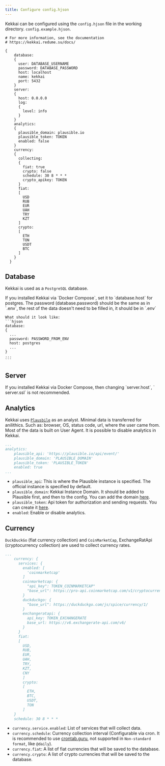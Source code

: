 ```yaml
---
title: Configure config.hjson
---
```



Kekkai can be configured using the `config.hjson` file in the working directory. 
`config.example.hjson`.

```hjson
# For more information, see the documentation
# https://kekkai.redume.su/docs/

{
    database:
    {
      user: DATABASE_USERNAME
      password: DATABASE_PASSWORD
      host: localhost
      name: kekkai
      port: 5432
    }
    server:
    {
      host: 0.0.0.0
      log:
      {
        level: info
      }
    }
    analytics:
    {
      plausible_domain: plausible.io
      plausible_token: TOKEN
      enabled: false
    }
    currency:
    {
      collecting:
      {
        fiat: true
        crypto: false
        schedule: 30 8 * * *
        crypto_apikey: TOKEN
      }
      fiat:
      [
        USD
        RUB
        EUR
        UAH
        TRY
        KZT
      ]
      crypto:
      [
        ETH
        TON
        USDT
        BTC
      ]
    }
  }
```

## Database
Kekkai is used as a `PostgreSQL` database.

<Aside>
    If you installed Kekkai via `Docker Compose`, 
    set it to `database.host` for postgres. 
    The password (database.password) should be the same as in `.env`, 
    the rest of the data doesn't need to be filled in, 
    it should be in `.env`

    What should it look like:
    ```hjson
    database:
    {
      ...
      password: PASSWORD_FROM_ENV
      host: postgres
      ...
    }
    ...
    ```
</Aside>

## Server
<Aside>
    If you installed Kekkai via Docker Compose, then changing `server.host`, `
    server.ssl` is not recommended.
</Aside>

## Analytics
Kekkai uses [`Plausbile`](https://plausible.io/) as an analyst. 
Minimal data is transferred for anilithics. 
Such as: browser, OS, status code, url, where the user came from. 
Most of the data is built on User Agent. 
It is possible to disable analytics in Kekkai.

```yaml
...
analytics:
    plausible_api: 'https://plausible.io/api/event/'
    plausible_domain: 'PLAUSIBLE_DOMAIN'
    plausible_token: 'PLAUSIBLE_TOKEN'
    enabled: true
...
```

- `plausible_api`: This is where the Plausible instance is specified. 
    The official instance is specified by default.
- `plausible_domain`: Kekkai Instance Domain. 
  It should be added to Plausible first, and then to the config. 
  You can add the domain [here](https://plausible.io/sites/new?flow=provisioning).
- `plausible_token`: Api token for authorization and sending requests. 
You can create it [here](https://plausible.io/settings/api-keys).
- `enabled`: Enable or disable analytics. 

## Currency
`DuckDuckGo` (fiat currency collection) and `CoinMarketCap`, ExchangeRatApi (cryptocurrency collection) 
are used to collect currency rates.


```yaml
...
    currency: {
      services: {
        enabled: [
          'coinmarketcap'
        ]
        coinmarketcap: {
          "api_key": TOKEN_COINMARKETCAP"
          "base_url": https://pro-api.coinmarketcap.com/v1/cryptocurrency/quotes/latest
        }
        duckduckgo: {
          "base_url": https://duckduckgo.com/js/spice/currency/1/
        }
        exchangeratapi: {
          api_key: TOKEN_EXCHANGERATE
          base_url: https://v6.exchangerate-api.com/v6/
        }
      }
      fiat:
      [
        USD,
        RUB,
        EUR,
        UAH,
        TRY,
        KZT,
        CNY
        ]
        crypto:
        [
          ETH,
          BTC,
          USDT,
          TON
        ]
    }
    schedule: 30 8 * * *
```

- `currency.service.enabled`: List of services that will collect data.
- `currency.schedule`: Currency collection interval (Configurable via cron. 
  It is recommended to use [crontab.guru](https://crontab.guru), 
  not supported in `Non-standard format`, like `@daily`).
- `currency.fiat`: A list of fiat currencies that will be saved to the database.
- `currency.crypto`: A list of crypto currencies that will be saved to the database.